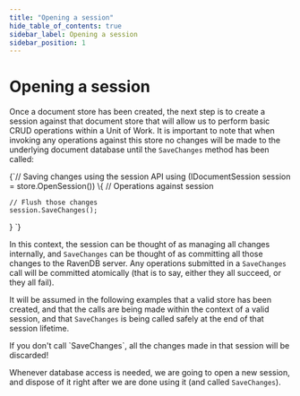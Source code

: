```yaml
---
title: "Opening a session"
hide_table_of_contents: true
sidebar_label: Opening a session
sidebar_position: 1
---
```



# Opening a session

Once a document store has been created, the next step is to create a session against that document store that will allow us to perform basic CRUD operations within a Unit of Work. It is important to note that when invoking any operations against this store no changes will be made to the underlying document database until the `SaveChanges` method has been called:

<TabItem value="open_the_session" label="open_the_session">
<CodeBlock language="csharp">
{`// Saving changes using the session API
using (IDocumentSession session = store.OpenSession())
\{
	// Operations against session

	// Flush those changes
	session.SaveChanges();
\}
`}
</CodeBlock>
</TabItem>

In this context, the session can be thought of as managing all changes internally, and `SaveChanges` can be thought of as committing all those changes to the RavenDB server. Any operations submitted in a ``SaveChanges`` call will be committed atomically (that is to say, either they all succeed, or they all fail).

It will be assumed in the following examples that a valid store has been created, and that the calls are being made within the context of a valid session, and that ``SaveChanges`` is being called safely at the end of that session lifetime.

<Admonition type="warning" title="">
If you don't call `SaveChanges`, all the changes made in that session will be discarded!
</Admonition>

Whenever database access is needed, we are going to open a new session, and dispose of it right after we are done using it (and called `SaveChanges`).